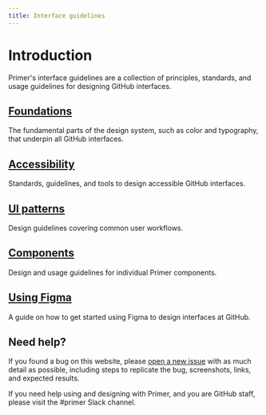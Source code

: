 ```yaml
---
title: Interface guidelines
---
```



# Introduction

Primer's interface guidelines are a collection of principles, standards, and usage guidelines for designing GitHub interfaces.

## [Foundations](https://primer.style/design/foundations)

The fundamental parts of the design system, such as color and typography, that underpin all GitHub interfaces.

## [Accessibility](https://primer.style/design/accessibility/accessibility-at-github)

Standards, guidelines, and tools to design accessible GitHub interfaces.

## [UI patterns](https://primer.style/design/ui-patterns)

Design guidelines covering common user workflows. 

## [Components](https://primer.style/design/components)

Design and usage guidelines for individual Primer components.

## [Using Figma](https://primer.style/design/tools/figma)

A guide on how to get started using Figma to design interfaces at GitHub.

## Need help?

If you found a bug on this website, please [open a new issue](https://github.com/primer/design/issues/new) with as much detail as possible, including steps to replicate the bug, screenshots, links, and expected results. 

If you need help using and designing with Primer, and you are GitHub staff, please visit the #primer Slack channel.
